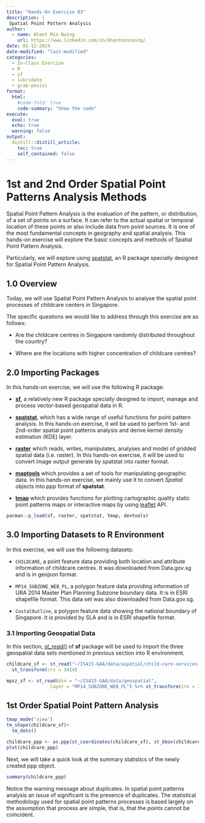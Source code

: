 ```yaml
---
title: "Hands-On Exercise 03"
description: |
 Spatial Point Pattern Analysis
author:
  - name: Khant Min Naing
    url: https://www.linkedin.com/in/khantminnaing/
date: 01-12-2024
date-modified: "last-modified"
categories:
  - In-Class Exercise
  - R
  - sf
  - lubridate
  - grab-posisi
format:
  html:  
    #code-fold: true
    code-summary: "Show the code"
execute: 
  eval: true
  echo: true
  warning: false
output:
  distill::distill_article:
    toc: true
    self_contained: false
---
```


# 1st and 2nd Order Spatial Point Patterns Analysis Methods

Spatial Point Pattern Analysis is the evaluation of the pattern, or distribution, of a set of points on a surface. It can refer to the actual spatial or temporal location of these points or also include data from point sources. It is one of the most fundamental concepts in geography and spatial analysis. This hands-on exercise will explore the basic concepts and methods of Spatial Point Pattern Analysis.

Particularly, we will explore using [spatstat](https://cran.r-project.org/web/packages/spatstat/), an R package specially designed for Spatial Point Pattern Analysis.

## 1.0 Overview

Today, we will use Spatial Point Pattern Analysis to analyse the spatial point processes of childcare centers in Singapore.

The specific questions we would like to address through this exercise are as follows:

-   Are the childcare centres in Singapore randomly distributed throughout the country?

-   Where are the locations with higher concentration of childcare centres?

## 2.0 Importing Packages

In this hands-on exercise, we will use the following R package:

-   [**sf**](https://r-spatial.github.io/sf/), a relatively new R package specially designed to import, manage and process vector-based geospatial data in R.

-   [**spatstat**](https://spatstat.org/), which has a wide range of useful functions for point pattern analysis. In this hands-on exercise, it will be used to perform 1st- and 2nd-order spatial point patterns analysis and derive kernel density estimation (KDE) layer.

-   [**raster**](https://cran.r-project.org/web/packages/raster/) which reads, writes, manipulates, analyses and model of gridded spatial data (i.e. raster). In this hands-on exercise, it will be used to convert image output generate by spatstat into raster format.

-   [**maptools**](https://cran.r-project.org/web/packages/maptools/) which provides a set of tools for manipulating geographic data. In this hands-on exercise, we mainly use it to convert *Spatial* objects into *ppp* format of **spatstat**.

-   [**tmap**](https://cran.r-project.org/web/packages/tmap/) which provides functions for plotting cartographic quality static point patterns maps or interactive maps by using [leaflet](https://leafletjs.com/) API.

```r
pacman::p_load(sf, raster, spatstat, tmap, devtools)
```

## 3.0 Importing Datasets to R Environment

In this exercise, we will use the following datasets:

-   `CHILDCARE`, a point feature data providing both location and attribute information of childcare centres. It was downloaded from Data.gov.sg and is in geojson format.

-   `MP14_SUBZONE_WEB_PL`, a polygon feature data providing information of URA 2014 Master Plan Planning Subzone boundary data. It is in ESRI shapefile format. This data set was also downloaded from Data.gov.sg.

-   `CostalOutline`, a polygon feature data showing the national boundary of Singapore. It is provided by SLA and is in ESRI shapefile format.

### 3.1 Importing Geospatial Data

In this section, [*st_read()*](https://r-spatial.github.io/sf/reference/st_read.html) of **sf** package will be used to import the three geospatial data sets mentioned in previous section into R environment.

```r
childcare_sf <- st_read("~/IS415-GAA/data/aspatial/child-care-services-geojson.geojson") %>%
  st_transform(crs = 3414)

mpsz_sf <- st_read(dsn = "~/IS415-GAA/data/geospatial", 
                layer = "MP14_SUBZONE_WEB_PL") %>% st_transform(crs = 3414)
```

## 1st Order Spatial Point Pattern Analysis

```r
tmap_mode('view')
tm_shape(childcare_sf)+
  tm_dots()
```

```r
childcare_ppp <- as.ppp(st_coordinates(childcare_sf), st_bbox(childcare_sf))
plot(childcare_ppp)
```

Next, we will take a quick look at the summary statistics of the newly created ppp object.

```r
summary(childcare_ppp)
```

::: {.callout-tip title="Reflection"}
Notice the warning message about duplicates. In spatial point patterns analysis an issue of significant is the presence of duplicates. The statistical methodology used for spatial point patterns processes is based largely on the assumption that process are simple, that is, that the points cannot be coincident.
:::

```r

```

